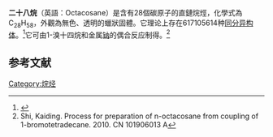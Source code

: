 {{Chembox
| Name = 二十八烷
| NameEn = Octacosane
| ImageFile = Octacosane.png
|  ImageSize = 
|  ImageAlt = 
| IUPACName = 
| IUPACNameZh = 
| OtherNames = 正二十八烷
| Section1 = {{Chembox Identifiers
|   CASNo =  630-02-4
|   CASNo_Ref = {{cascite|correct|CAS}}
|   PubChem = 
|   SMILES = CCCCCCCCCCCCCCCCCCCCCCCCCCCC }}
| Section2 = {{Chembox Properties
|   Formula = C<sub>28</sub>H<sub>58</sub>
|   MolarMass = 394.76
|   Appearance = 無色蠟狀固體
|   Density = 0.8067 g·cm<sup>−3</sup>
|   MeltingPt = {{convert|63|-|64|C|K}}<ref>Jain, Renuka; Nagpal, Swati; Jain, Shweta; Jain, S. C. Chemical and biological evaluation of Bauhinia species. ''Journal of Medicinal and Aromatic Plant Sciences'', 2004. 26 (1): 48-50. CODEN: JMASF6.</ref>
|   BoilingPt = {{convert|431.7|C|K}}<ref>{{cite journal|journal=Journal of the Serbian Chemical Society|volume=75|issue=7|language=en|issn=0352-5139|date=2010|pages=997–1003|doi=10.2298/JSC091123067J|url=http://www.doiserbia.nb.rs/Article.aspx?ID=0352-51391000067J|title=Reliable prediction of heat of vaporization of n-alkanes at 298.15 K|accessdate=2020-11-06|author=Jovan Jovanovic, Dusan Grozdanic|archive-date=2020-08-26|archive-url=https://web.archive.org/web/20200826170732/http://www.doiserbia.nb.rs/Article.aspx?id=0352-51391000067J|dead-url=no}}</ref>
|   Solubility =  }}
| Section3 = {{Chembox Hazards
|   MainHazards = 
|   FlashPt = 
|   Autoignition =  }}

}}
'''二十八烷'''（英語：Octacosane）是含有28個碳原子的直鏈烷烴，化學式為C<sub>28</sub>H<sub>58</sub>，外觀為無色、透明的蠟狀固體。它理论上存在617105614种[[同分异构体|同分异构体]]。<ref>{{cite web|url=http://www.vias.org/genchem/orgcomp_alkanes_list.html|title=List of Alkanes|author=Hans Lohninger|date=2011-05-20|accessdate=2020-11-06|publisher=VIAS Library - General Chemistry|archive-date=2020-05-27|archive-url=https://web.archive.org/web/20200527084244/http://www.vias.org/genchem/orgcomp_alkanes_list.html|dead-url=no}}</ref>它可由1-溴十四烷和金属[[钠|钠]]的偶合反应制得。<ref>Shi, Kaiding. Process for preparation of n-​octacosane from coupling of 1-​bromotetradecane. 2010. CN 101906013 A</ref>

==参考文献==
{{reflist}}

{{烷烃}}
{{有机化合物小作品}}
[[Category:烷烃|Category:烷烃]]